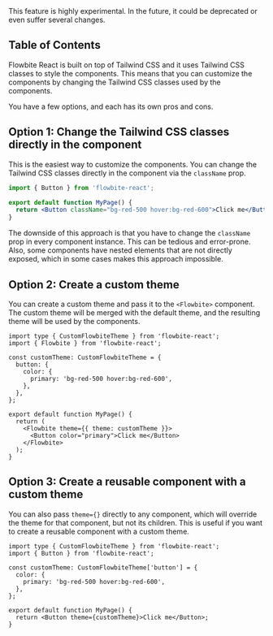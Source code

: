 
<Alert color="warning" icon={HiInformationCircle} className="mb-6">
  This feature is highly experimental. In the future, it could be deprecated or even suffer several changes.
</Alert>

## Table of Contents

Flowbite React is built on top of Tailwind CSS and it uses Tailwind CSS classes to style the components. This means that you can customize the components by changing the Tailwind CSS classes used by the components.

You have a few options, and each has its own pros and cons.

## Option 1: Change the Tailwind CSS classes directly in the component

This is the easiest way to customize the components. You can change the Tailwind CSS classes directly in the component via the `className` prop.

```jsx
import { Button } from 'flowbite-react';

export default function MyPage() {
  return <Button className="bg-red-500 hover:bg-red-600">Click me</Button>;
}
```

The downside of this approach is that you have to change the `className` prop in every component instance. This can be tedious and error-prone. Also, some components have nested elements that are not directly exposed, which in some cases makes this approach impossible.

## Option 2: Create a custom theme

You can create a custom theme and pass it to the `<Flowbite>` component. The custom theme will be merged with the default theme, and the resulting theme will be used by the components.

```tsx
import type { CustomFlowbiteTheme } from 'flowbite-react';
import { Flowbite } from 'flowbite-react';

const customTheme: CustomFlowbiteTheme = {
  button: {
    color: {
      primary: 'bg-red-500 hover:bg-red-600',
    },
  },
};

export default function MyPage() {
  return (
    <Flowbite theme={{ theme: customTheme }}>
      <Button color="primary">Click me</Button>
    </Flowbite>
  );
}
```

## Option 3: Create a reusable component with a custom theme

You can also pass `theme={}` directly to any component, which will override the theme for that component, but not its children. This is useful if you want to create a reusable component with a custom theme.

```tsx
import type { CustomFlowbiteTheme } from 'flowbite-react';
import { Button } from 'flowbite-react';

const customTheme: CustomFlowbiteTheme['button'] = {
  color: {
    primary: 'bg-red-500 hover:bg-red-600',
  },
};

export default function MyPage() {
  return <Button theme={customTheme}>Click me</Button>;
}
```
